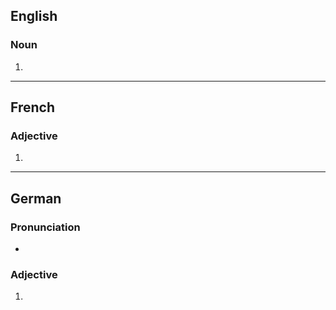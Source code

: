 ==English==

===Noun===
{{head|en|noun form}}

# {{plural of|en|palliative}}

----

==French==

===Adjective===
{{head|fr|adjective form}}

# {{feminine plural of|fr|palliatif}}

----

==German==

===Pronunciation===
* {{audio|de|De-palliatives.ogg|Audio}}

===Adjective===
{{head|de|adjective form}}

# {{inflection of|de|palliativ||str//mix|nom//acc|n|s}}
